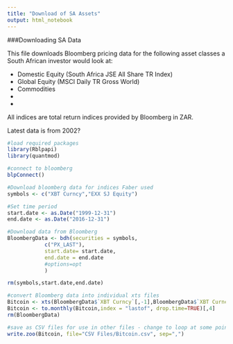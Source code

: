 ```yaml
---
title: "Download of SA Assets"
output: html_notebook
---
```


###Downloading SA Data

This file downloads Bloomberg pricing data for the following asset classes a South African investor would look at: 

* Domestic Equity (South Africa JSE All Share TR Index)
* Global Equity (MSCI Daily TR Gross World) 
* Commodities
* 
* 

All indices are total return indices provided by Bloomberg in ZAR.

Latest data is from 2002?

```r
#load required packages
library(Rblpapi)
library(quantmod)

#connect to bloomberg
blpConnect()
```

```r
#Download bloomberg data for indices Faber used
symbols <- c("XBT Curncy","EXX SJ Equity")

#Set time period
start.date <- as.Date("1999-12-31")
end.date <- as.Date("2016-12-31")

#Download data from Bloomberg
BloombergData <- bdh(securities = symbols, 
            c("PX_LAST"), 
            start.date= start.date,
            end.date = end.date
            #options=opt
            )

rm(symbols,start.date,end.date)
```

```r
#convert Bloomberg data into individual xts files 
Bitcoin <- xts(BloombergData$`XBT Curncy`[,-1],BloombergData$`XBT Curncy`[,1])
Bitcoin <- to.monthly(Bitcoin,index = "lastof", drop.time=TRUE)[,4]
rm(BloombergData)
```

```r
#save as CSV files for use in other files - change to loop at some point
write.zoo(Bitcoin, file="CSV Files/Bitcoin.csv", sep=",")
```

